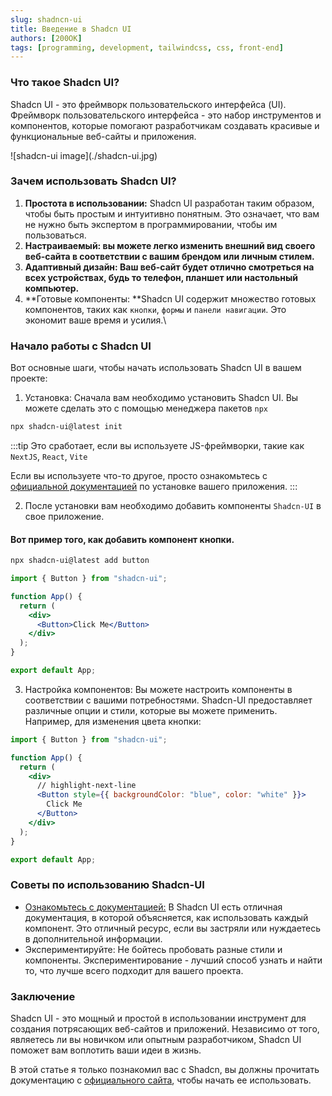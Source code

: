 ```yaml
---
slug: shadncn-ui
title: Введение в Shadcn UI
authors: [200OK]
tags: [programming, development, tailwindcss, css, front-end]
---
```


### Что такое Shadcn UI?

Shadcn UI - это фреймворк пользовательского интерфейса (UI). Фреймворк пользовательского интерфейса - это набор инструментов и компонентов, которые помогают разработчикам создавать красивые и функциональные веб-сайты и приложения.

<div class="text--center">![shadcn-ui image](./shadcn-ui.jpg)</div>

### Зачем использовать Shadcn UI?

1. **Простота в использовании:** Shadcn UI разработан таким образом, чтобы быть простым и интуитивно понятным. Это означает, что вам не нужно быть экспертом в программировании, чтобы им пользоваться.
2. **Настраиваемый: вы можете легко изменить внешний вид своего веб-сайта в соответствии с вашим брендом или личным стилем.**
3. **Адаптивный дизайн: Ваш веб-сайт будет отлично смотреться на всех устройствах, будь то телефон, планшет или настольный компьютер.**
4. **Готовые компоненты: **Shadcn UI содержит множество готовых компонентов, таких как `кнопки`, `формы` и `панели навигации`. Это экономит ваше время и усилия.\

### Начало работы с Shadcn UI

Вот основные шаги, чтобы начать использовать Shadcn UI в вашем проекте:

1. Установка: Сначала вам необходимо установить Shadcn UI. Вы можете сделать это с помощью менеджера пакетов `npx`

```bash
npx shadcn-ui@latest init
```

:::tip
Это сработает, если вы используете JS-фреймворки, такие как `NextJS`, `React`, `Vite`

Если вы используете что-то другое, просто ознакомьтесь с [официальной документацией](https://ui.shadcn.com/docs/installation) по установке вашего приложения.
:::

2. После установки вам необходимо добавить компоненты `Shadcn-UI` в свое приложение.

#### Вот пример того, как добавить компонент кнопки.

```bash
npx shadcn-ui@latest add button
```

```jsx
import { Button } from "shadcn-ui";

function App() {
  return (
    <div>
      <Button>Click Me</Button>
    </div>
  );
}

export default App;
```

3. Настройка компонентов: Вы можете настроить компоненты в соответствии с вашими потребностями. Shadcn-UI предоставляет различные опции и стили, которые вы можете применить. Например, для изменения цвета кнопки:

```jsx
import { Button } from "shadcn-ui";

function App() {
  return (
    <div>
      // highlight-next-line
      <Button style={{ backgroundColor: "blue", color: "white" }}>
        Click Me
      </Button>
    </div>
  );
}

export default App;
```

### Советы по использованию Shadcn-UI

- [Ознакомьтесь с документацией:](https://ui.shadcn.com/docs) В Shadcn UI есть отличная документация, в которой объясняется, как использовать каждый компонент. Это отличный ресурс, если вы застряли или нуждаетесь в дополнительной информации.
- Экспериментируйте: Не бойтесь пробовать разные стили и компоненты. Экспериментирование - лучший способ узнать и найти то, что лучше всего подходит для вашего проекта.

### Заключение

Shadcn UI - это мощный и простой в использовании инструмент для создания потрясающих веб-сайтов и приложений. Независимо от того, являетесь ли вы новичком или опытным разработчиком, Shadcn UI поможет вам воплотить ваши идеи в жизнь.

В этой статье я только познакомил вас с Shadcn, вы должны прочитать документацию с [официального сайта](https://ui.shadcn.com/docs), чтобы начать ее использовать.
